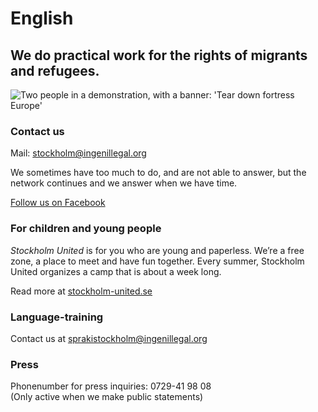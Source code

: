 
# English

## We do practical work for the rights of migrants and refugees.

<Image
  src={sthlmEnglish}
  alt="Two people in a demonstration, with a banner: 'Tear down fortress Europe'"
/>

### Contact us

Mail: [stockholm@ingenillegal.org](mailto:stockholm@ingenillegal.org)

We sometimes have too much to do, and are not able to answer, but the network continues and we answer when we have time.

[Follow us on Facebook](https://www.facebook.com/Ingen-M%C3%A4nniska-%C3%A4r-Illegal-Stockholm-124647770935985/)

### For children and young people

_Stockholm United_ is for you who are young and paperless. We’re a free zone, a place to meet and have fun together. Every summer, Stockholm United organizes a camp that is about a week long.

Read more at [stockholm-united.se](https://stockholm-united.se)

### Language-training

Contact us at [sprakistockholm@ingenillegal.org](mailto:sprakistockholm@ingenillegal.org)

### Press

Phonenumber for press inquiries: 0729-41 98 08\
(Only active when we make public statements)
